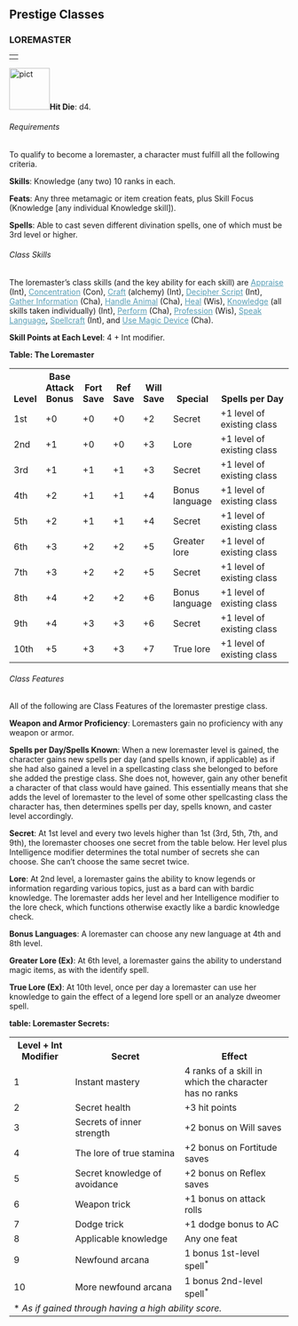 
<a id="prestige-classes"></a><h2>Prestige Classes</h2>
<a id="loremaster"></a><h3>LOREMASTER</h3>
<table border="0" cellpadding="0" cellspacing="0" style="width: 100%">
<tbody>
<tr>
<td class="line"> </td>
</tr>
</tbody>
</table>
<p class="initial"><a
href="http://www.wizards.com/dnd/images/dmg35_gallery/DMG35_PG191_WEB.jpg"><img
class="art-wide" src="pict.jpg" title="" alt="pict"
style="border: 0px solid ; width: 73px; height: 75px;" /></a><b>Hit Die</b>:
d4.</p>
<a id="loremaster-requirements"></a><h6>Requirements</h6>
<p class="initial">To qualify to become a loremaster, a character
must fulfill all the following criteria.</p>
<p><b>Skills</b>: Knowledge (any two) 10 ranks in each.</p>
<p><b>Feats</b>: Any three metamagic or item creation feats, plus
Skill Focus (Knowledge [any individual Knowledge skill]).</p>
<p><b>Spells</b>: Able to cast seven different divination spells,
one of which must be 3rd level or higher.</p>
<h6>Class Skills</h6>
<p class="initial">The loremaster&#8217;s class skills (and the key
ability for each skill) are <a style="color: rgb(87, 158, 182);"
href="skillsAll.html#appraise">Appraise</a>
(Int), <a style="color: rgb(87, 158, 182);"
href="skillsAll.html#concentration">Concentration</a> (Con), <a
style="color: rgb(87, 158, 182);" href="skillsAll.html#craft">Craft</a>
(alchemy) (Int), <a style="color: rgb(87, 158, 182);"
href="skillsAll.html#decipher-script">Decipher Script</a> (Int), <a
style="color: rgb(87, 158, 182);"
href="skillsAll.html#gather-information">Gather Information</a> (Cha),
<a style="color: rgb(87, 158, 182);"
href="skillsAll.html#handle-animal">Handle Animal</a> (Cha), <a
style="color: rgb(87, 158, 182);" href="skillsAll.html#heal">Heal</a>
(Wis), <a style="color: rgb(87, 158, 182);"
href="skillsAll.html#knowledge">Knowledge</a> (all skills taken
individually) (Int), <a style="color: rgb(87, 158, 182);"
href="skillsAll.html#perform">Perform</a>
(Cha), <a style="color: rgb(87, 158, 182);"
href="skillsAll.html#profession">Profession</a> (Wis), <a
style="color: rgb(87, 158, 182);" href="skillsAll.html#speak-language">Speak
Language</a>, <a style="color: rgb(87, 158, 182);"
href="skillsAll.html#spellcraft">Spellcraft</a> (Int), and <a
style="color: rgb(87, 158, 182);"
href="skillsAll.html#use-magic-device">Use Magic Device</a> (Cha). </p>
<p><b>Skill Points at Each Level</b>: 4 + Int modifier.</p>
<a id="table-the-loremaster"></a><p><b>Table: The Loremaster</b></p>
<table border="0" cellpadding="1" cellspacing="0" style="width: 100%">
<tbody>
<tr valign="bottom">
<th style="width: 7%">Level</th>
<th style="width: 12%">Base
Attack Bonus</th>
<th style="width: 7%">Fort
Save</th>
<th style="width: 7%">Ref
Save</th>
<th style="width: 7%">Will
Save</th>
<th style="width: 16%">Special</th>
<th style="width: 44%">Spells per Day</th>
</tr>
<tr class="odd-row">
<td>1st</td>
<td>+0</td>
<td>+0</td>
<td>+0</td>
<td>+2</td>
<td>Secret</td>
<td>+1 level of existing class</td>
</tr>
<tr>
<td>2nd</td>
<td>+1</td>
<td>+0</td>
<td>+0</td>
<td>+3</td>
<td>Lore</td>
<td>+1 level of existing class</td>
</tr>
<tr class="odd-row">
<td>3rd</td>
<td>+1</td>
<td>+1</td>
<td>+1</td>
<td>+3</td>
<td>Secret</td>
<td>+1 level of existing class</td>
</tr>
<tr>
<td>4th</td>
<td>+2</td>
<td>+1</td>
<td>+1</td>
<td>+4</td>
<td>Bonus language</td>
<td>+1 level of existing class</td>
</tr>
<tr class="odd-row">
<td>5th</td>
<td>+2</td>
<td>+1</td>
<td>+1</td>
<td>+4</td>
<td>Secret</td>
<td>+1 level of existing class</td>
</tr>
<tr>
<td>6th</td>
<td>+3</td>
<td>+2</td>
<td>+2</td>
<td>+5</td>
<td>Greater lore</td>
<td>+1 level of existing class</td>
</tr>
<tr class="odd-row">
<td>7th</td>
<td>+3</td>
<td>+2</td>
<td>+2</td>
<td>+5</td>
<td>Secret</td>
<td>+1 level of existing class</td>
</tr>
<tr>
<td>8th</td>
<td>+4</td>
<td>+2</td>
<td>+2</td>
<td>+6</td>
<td>Bonus language</td>
<td>+1 level of existing class</td>
</tr>
<tr class="odd-row">
<td>9th</td>
<td>+4</td>
<td>+3</td>
<td>+3</td>
<td>+6</td>
<td>Secret</td>
<td>+1 level of existing class</td>
</tr>
<tr>
<td class="last-row">10th</td>
<td class="last-row">+5</td>
<td class="last-row">+3</td>
<td class="last-row">+3</td>
<td class="last-row">+7</td>
<td class="last-row">True lore</td>
<td class="last-row">+1 level of existing class</td>
</tr>
</tbody>
</table>
<a id="loremaster-class-features"></a><h6>Class Features</h6>


<p class="initial">All of the following are Class Features of the
loremaster prestige class.</p>
<p><b>Weapon and Armor Proficiency</b>: Loremasters gain no
proficiency with any weapon or armor.</p>
<p><b>Spells per Day/Spells Known</b>: When a new loremaster
level is gained, the character gains new spells per day (and spells
known, if applicable) as if she had also gained a level in a
spellcasting class she belonged to before she added the prestige class.
She does not, however, gain any other benefit a character of that class
would have gained. This essentially means that she adds the level of
loremaster to the level of some other spellcasting class the character
has, then determines spells per day, spells known, and caster level
accordingly.</p>
<a id="loremaster-secret"></a><p><b>Secret</b>: At 1st level and every two levels higher than
1st (3rd, 5th, 7th, and 9th), the loremaster chooses one secret from
the table below. Her level plus Intelligence modifier determines the
total number of secrets she can choose. She can&#8217;t choose the same
secret twice.</p>
<a id="loremaster-lore"></a><p><b>Lore</b>: At 2nd level, a loremaster gains the ability to
know legends or information regarding various topics, just as a bard
can with bardic knowledge. The loremaster adds her level and her
Intelligence modifier to the lore check, which functions otherwise
exactly like a bardic knowledge check.</p>
<p><b>Bonus Languages</b>: A loremaster can choose any new
language at 4th and 8th level.</p>
<a id="loremaster-greater-lore"></a><p><b>Greater Lore (Ex)</b>: At 6th level, a loremaster gains the
ability to understand magic items, as with the identify spell.</p>
<a id="loremaster-true-lore"></a><p><b>True Lore (Ex)</b>: At 10th level, once per day a
loremaster can use her knowledge to gain the effect of a legend lore
spell or an analyze dweomer spell.</p>
<a id="table-loremaster-secrets"></a><p><b>table: Loremaster Secrets:</b></p>
<table border="0" cellpadding="1" cellspacing="0">
<tbody>
<tr valign="bottom">
<th style="width: 100px">Level +
Int Modifier</th>
<th style="width: 200px">Secret</th>
<th style="width: 200px">Effect</th>
</tr>
<tr class="odd-row">
<td>1</td>
<td>Instant mastery</td>
<td>4 ranks of a skill in which the character has no ranks
&nbsp;</td>
</tr>
<tr>
<td>2</td>
<td>Secret health</td>
<td>+3 hit points</td>
</tr>
<tr class="odd-row">
<td>3</td>
<td>Secrets of inner strength</td>
<td>+2 bonus on Will saves</td>
</tr>
<tr>
<td>4</td>
<td>The lore of true stamina</td>
<td>+2 bonus on Fortitude saves</td>
</tr>
<tr class="odd-row">
<td>5</td>
<td>Secret knowledge of avoidance</td>
<td>+2 bonus on Reflex saves</td>
</tr>
<tr>
<td>6</td>
<td>Weapon trick</td>
<td>+1 bonus on attack rolls</td>
</tr>
<tr class="odd-row">
<td>7</td>
<td>Dodge trick</td>
<td>+1 dodge bonus to AC</td>
</tr>
<tr>
<td>8</td>
<td>Applicable knowledge</td>
<td>Any one feat</td>
</tr>
<tr class="odd-row">
<td>9</td>
<td>Newfound arcana</td>
<td>1 bonus 1st-level spell<sup>*</sup></td>
</tr>
<tr>
<td class="last-row">10</td>
<td class="last-row">More newfound arcana</td>
<td class="last-row">1 bonus 2nd-level spell<sup>*</sup></td>
</tr>
<tr>
<td colspan="3">* <i>As if gained through having a high
ability score.</i></td>
</tr>
</tbody>
</table>



